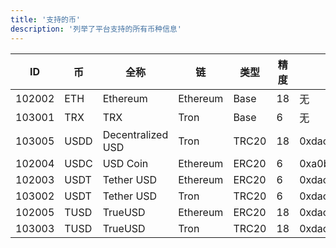 ```yaml
---
title: '支持的币'
description: '列举了平台支持的所有币种信息'
---
```



| ID     | 币    | 全称              | 链       | 类型   | 精度 | 合约地址                                          |
|--------|-------|-------------------|----------|--------|------|---------------------------------------------------|
| 102002 | ETH   | Ethereum          | Ethereum | Base   | 18   | 无                                                 |
| 103001 | TRX   | TRX               | Tron     | Base   | 6    | 无                                                 |
| 103005 | USDD  | Decentralized USD | Tron     | TRC20 | 18   | 0xdac17f958d2ee523a2206206994597c13d831ec7         |
| 102004 | USDC  | USD Coin          | Ethereum | ERC20 | 6    | 0xa0b86991c6218b36c1d19d4a2e9eb0ce3606eb48         |
| 102003 | USDT  | Tether USD        | Ethereum | ERC20 | 6    | 0xdac17f958d2ee523a2206206994597c13d831ec7         |
| 103002 | USDT  | Tether USD        | Tron     | TRC20 | 6    | 0xdac17f958d2ee523a2206206994597c13d831ec7         |
| 102005 | TUSD  | TrueUSD           | Ethereum | ERC20 | 18   | 0xdac17f958d2ee523a2206206994597c13d831ec7         |
| 103003 | TUSD  | TrueUSD           | Tron     | TRC20 | 18   | 0xdac17f958d2ee523a2206206994597c13d831ec7         |